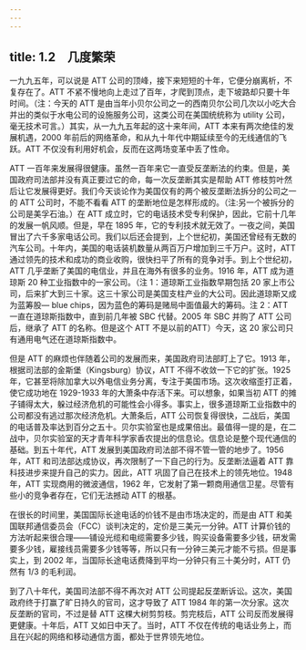 ```yaml
---
---
---
```

title: 1.2　几度繁荣
---



一九九五年，可以说是 ATT 公司的顶峰，接下来短短的十年，它便分崩离析，不复存在了。ATT 不紧不慢地向上走过了百年，才爬到顶点，走下坡路却只要十年时间。（注：今天的 ATT 是由当年小贝尔公司之一的西南贝尔公司几次以小吃大合并出的类似于水电公司的设施服务公司，这类公司在美国统统称为 utility 公司，毫无技术可言。）其实，从一九九五年起的这十来年间，ATT 本来有两次绝佳的发展机遇，2000 年前后的网络革命，和从九十年代中期延续至今的无线通信的飞跃。ATT 不仅没有利用好机会，反而在这两场变革中丢了性命。

ATT 一百年来发展得很健康。虽然一百年来它一直受反垄断法的约束。但是，美国政府司法部并没有真正要过它的命，每一次反垄断其实是帮助 ATT 修枝剪叶然后让它发展得更好。我们今天谈论作为美国仅有的两个被反垄断法拆分的公司之一的 ATT 公司时，不能不看看 ATT 的垄断地位是怎样形成的。（注:另一个被拆分的公司是美孚石油。）在 ATT 成立时，它的电话技术受专利保护，因此，它前十几年的发展一帆风顺。但是，早在 1895 年，它的专利技术就无效了。一夜之间，美国冒出了六千多家电话公司。我们以后还会提到，上个世纪初，美国还曾经有无数的汽车公司。十年内，美国的电话装机数量从两百万户增加到三千万户。这时，ATT 通过领先的技术和成功的商业收购，很快扫平了所有的竞争对手。到上个世纪初，ATT 几乎垄断了美国的电信业，并且在海外有很多的业务。1916 年，ATT 成为道琼斯 20 种工业指数中的一家公司。（注 1：道琼斯工业指数早期包括 20 家上市公司，后来扩大到三十家。这三十家公司是美国支柱产业的大公司。因此道琼斯又成为蓝筹股— blue chips，因为蓝色的筹码是赌局中面值最大的筹码。注 2：ATT 一直在道琼斯指数中，直到前几年被 SBC 代替。2005 年 SBC 并购了 ATT 公司后，继承了 ATT 的名称。但是这个 ATT 不是以前的ATT）今天，这 20 家公司只有通用电气还在道琼斯指数中。

但是 ATT 的麻烦也伴随着公司的发展而来，美国政府司法部盯上了它。1913 年，根据司法部的金斯堡（Kingsburg）协议，ATT 不得不收敛一下它的扩张。1925 年，它甚至将除加拿大以外电信业务分离，专注于美国市场。这次收缩歪打正着，使它成功地在 1929-1933 年的大萧条中存活下来。可以想象，如果当初 ATT 的摊子铺得太大，躲过经济危机的可能性会小得多。事实上，很多道琼斯工业指数中的公司都没有逃过那次经济危机。大萧条后，ATT 公司恢复得很快，二战后，美国的电话普及率达到百分之五十。贝尔实验室也是成果倍出。最值得一提的是，在二战中，贝尔实验室的天才青年科学家香农提出的信息论。信息论是整个现代通信的基础。到五十年代，ATT 发展到美国政府司法部不得不管一管的地步了。1956 年，ATT 和司法部达成协议，再次限制了一下自己的行为。反垄断法逼着 ATT 靠科技进步来提升自己的实力。因此，ATT 巩固了自己在技术上的领先地位。1948 年，ATT 实现商用的微波通信，1962 年，它发射了第一颗商用通信卫星。尽管有些小的竞争者存在，它们无法撼动 ATT 的根基。

在很长的时间里，美国国际长途电话的价钱不是由市场决定的，而是由 ATT 和美国联邦通信委员会（FCC）谈判决定的，定价是三美元一分钟。ATT 计算价钱的方法听起来很合理——铺设光缆和电缆需要多少钱，购买设备需要多少钱，研发需要多少钱，雇接线员需要多少钱等等，所以只有一分钟三美元才能不亏损。但是事实上，到 2002 年，当国际长途电话费降到平均一分钟只有三十美分时，ATT 仍然有 1/3 的毛利润。

到了八十年代，美国司法部不得不再次对 ATT 公司提起反垄断诉讼。这次，美国政府终于打赢了旷日持久的官司，这才导致了 ATT 1984 年的第一次分家。这次反垄断的官司，不过是替 ATT 这棵大树剪剪枝。剪完枝后，ATT 公司反而发展得更健康。十年后，ATT 又如日中天了。当时，ATT 不仅在传统的电话业务上，而且在兴起的网络和移动通信方面，都处于世界领先地位。